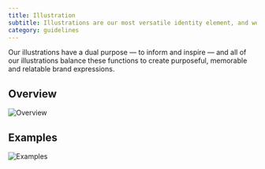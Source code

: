 ```yaml
---
title: Illustration
subtitle: Illustrations are our most versatile identity element, and we use them to great effect across a wide range of applications — from informative product flows to emotive advertising.
category: guidelines
---
```


Our illustrations have a dual purpose — to inform and inspire — and all of our illustrations balance these functions to create purposeful, memorable and relatable brand expressions.

## Overview

![Overview](https://js.skyscnr.com/sttc/bpk-content/illustration_overview-7d284b4a.png)

## Examples

![Examples](https://js.skyscnr.com/sttc/bpk-content/illustration_examples-2753d1c9.png)
